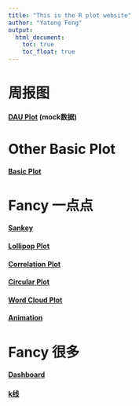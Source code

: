 ```yaml
---
title: "This is the R plot website"
author: "Yatong Feng"
output: 
  html_document:
    toc: true
    toc_float: true
---
```


# 周报图

#### [DAU Plot](plot_test.html) (mock数据)

# Other Basic Plot

#### [Basic Plot](basic_plot.html)

# Fancy 一点点

#### [Sankey](Sankey.html)
#### [Lollipop Plot](lollipop_plot.html)
#### [Correlation Plot](corr_plot.html)
#### [Circular Plot](circular_plot.html)
#### [Word Cloud Plot](word_cloud.html)
#### [Animation](animation.html)

# Fancy 很多

#### [Dashboard](dashboard.html)
#### [k线](k_line.html)


